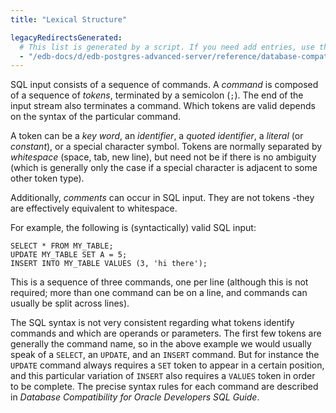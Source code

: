 ```yaml
---
title: "Lexical Structure"

legacyRedirectsGenerated:
  # This list is generated by a script. If you need add entries, use the `legacyRedirects` key.
  - "/edb-docs/d/edb-postgres-advanced-server/reference/database-compatibility-for-oracle-developers-reference-guide/11/Database_Compatibility_for_Oracle_Developers_Reference_Guide.1.007.html"
---
```


<div id="lexical_structure" class="registered_link"></div>

SQL input consists of a sequence of commands. A *command* is composed of a sequence of *tokens*, terminated by a semicolon (`;`). The end of the input stream also terminates a command. Which tokens are valid depends on the syntax of the particular command.

A token can be a *key word*, an *identifier*, a *quoted identifier*, a *literal* (or *constant*), or a special character symbol. Tokens are normally separated by *whitespace* (space, tab, new line), but need not be if there is no ambiguity (which is generally only the case if a special character is adjacent to some other token type).

Additionally, *comments* can occur in SQL input. They are not tokens -they are effectively equivalent to whitespace.

For example, the following is (syntactically) valid SQL input:

```text
SELECT * FROM MY_TABLE;
UPDATE MY_TABLE SET A = 5;
INSERT INTO MY_TABLE VALUES (3, 'hi there');
```

This is a sequence of three commands, one per line (although this is not required; more than one command can be on a line, and commands can usually be split across lines).

The SQL syntax is not very consistent regarding what tokens identify commands and which are operands or parameters. The first few tokens are generally the command name, so in the above example we would usually speak of a `SELECT`, an `UPDATE`, and an `INSERT` command. But for instance the `UPDATE` command always requires a `SET` token to appear in a certain position, and this particular variation of `INSERT` also requires a `VALUES` token in order to be complete. The precise syntax rules for each command are described in *Database Compatibility for Oracle Developers SQL Guide*.
